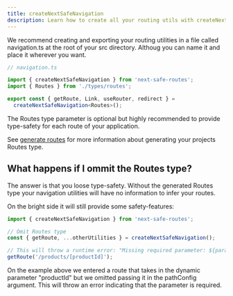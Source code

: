 ```yaml
---
title: createNextSafeNavigation
description: Learn how to create all your routing utils with createNextSafeNavigation
---
```


We recommend creating and exporting your routing utilities in a file called navigation.ts at the root of your src directory. Althoug you can name it and place it wherever you want.

```ts
// navigation.ts

import { createNextSafeNavigation } from 'next-safe-routes';
import { Routes } from './types/routes';

export const { getRoute, Link, useRouter, redirect } =
  createNextSafeNavigation<Routes>();
```

The Routes type parameter is optional but highly recommended to provide type-safety for each route of your application.

See [generate routes](/beta/docs/generate-routes) for more information about generating your projects Routes type.

## What happens if I ommit the Routes type?

The answer is that you loose type-safety. Without the generated Routes type your navigation utilities will have no information to infer your routes.

On the bright side it will still provide some safety-features:

```ts
import { createNextSafeNavigation } from 'next-safe-routes';

// Omit Routes type
const { getRoute, ...otherUtilities } = createNextSafeNavigation();

// This will throw a runtime error: "Missing required parameter: ${paramName}"
getRoute('/products/[productId]');
```

On the example above we entered a route that takes in the dynamic parameter "productId" but we omitted passing it in the pathConfig argument. This will throw an error indicating that the parameter is required.
